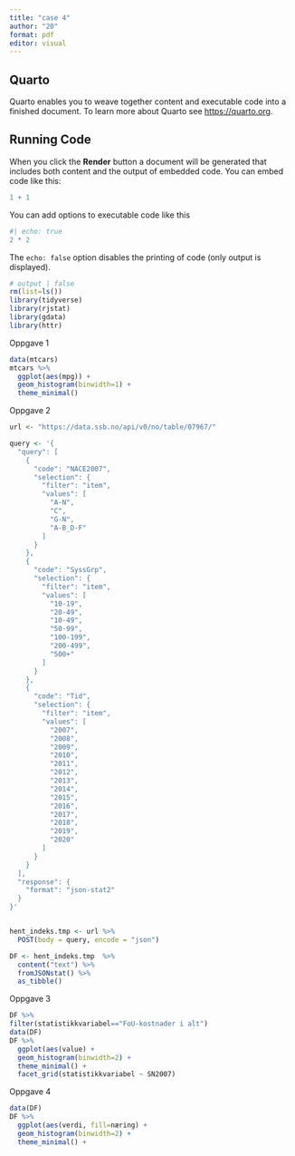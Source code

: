 ---
title: "case 4"
author: "20"
format: pdf
editor: visual
---

## Quarto

Quarto enables you to weave together content and executable code into a finished document. To learn more about Quarto see <https://quarto.org>.

## Running Code

When you click the **Render** button a document will be generated that includes both content and the output of embedded code. You can embed code like this:

```{r}
1 + 1
```

You can add options to executable code like this

```{r}
#| echo: true
2 * 2
```

The `echo: false` option disables the printing of code (only output is displayed).

```{r}
# output | false
rm(list=ls()) 
library(tidyverse)
library(rjstat)
library(gdata)
library(httr)
```

Oppgave 1

```{r}
data(mtcars)
mtcars %>%
  ggplot(aes(mpg)) +
  geom_histogram(binwidth=1) +
  theme_minimal()
```

Oppgave 2

```{r}
url <- "https://data.ssb.no/api/v0/no/table/07967/"

query <- '{
  "query": [
    {
      "code": "NACE2007",
      "selection": {
        "filter": "item",
        "values": [
          "A-N",
          "C",
          "G-N",
          "A-B_D-F"
        ]
      }
    },
    {
      "code": "SyssGrp",
      "selection": {
        "filter": "item",
        "values": [
          "10-19",
          "20-49",
          "10-49",
          "50-99",
          "100-199",
          "200-499",
          "500+"
        ]
      }
    },
    {
      "code": "Tid",
      "selection": {
        "filter": "item",
        "values": [
          "2007",
          "2008",
          "2009",
          "2010",
          "2011",
          "2012",
          "2013",
          "2014",
          "2015",
          "2016",
          "2017",
          "2018",
          "2019",
          "2020"
        ]
      }
    }
  ],
  "response": {
    "format": "json-stat2"
  }
}'


hent_indeks.tmp <- url %>%
  POST(body = query, encode = "json")

DF <- hent_indeks.tmp  %>%
  content("text") %>%
  fromJSONstat() %>%
  as_tibble()
```

Oppgave 3

```{r}
DF %>%
filter(statistikkvariabel=="FoU-kostnader i alt")
data(DF)
DF %>%
  ggplot(aes(value) +
  geom_histogram(binwidth=2) +
  theme_minimal() +
  facet_grid(statistikkvariabel ~ SN2007)
```

Oppgave 4

```{r}
data(DF)
DF %>%
  ggplot(aes(verdi, fill=næring) +
  geom_histogram(binwidth=2) +
  theme_minimal() +
```

